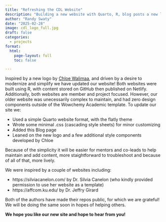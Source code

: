 ```yaml
---
title: "Refreshing the CDL Website"
description: "Building a new website with Quarto, R, blog posts a new logo and an updated look"
author: "Randy Swaty"
date: "2025-02-28"
image: cdl_logo_full.jpg
draft: false
categories:
  - projects
format:
  html:
    page-layout: full
    toc: false

---
```



Inspired by a new logo by [Chloe Walimaa](conservation-data-lab/website), and driven by a desire to modernize and simplify we have updated our website!  Both websites were built using R, with content stored on GitHub then published on Netlify.  Additionally, both websites are member and project focused.  However, our older website was unecessarily complex to maintain, and had zero design components outside of the Wowchemy Academic template.  To update our site we:

* Used a simple Quarto website format, with the flatly theme
* Wrote some minimal .css (cascading style sheets) for minor customizing
* Added this Blog page
* Leaned on the new logo and a few additional style components developed by Chloe

Because of the simplicity it will be easier for mentors and co-leads to help maintain and add content, more staightforward to troubleshoot and because of all of that, more lively.

We were inspired by a couple of websites including:

* https://silviacanelon.com/ by Dr. Silvia Canelon (who kindly provided permission to use her website as a template)
* https://affcom.ku.edu/ by Dr. Jeffry Girard

Both of the authors have made their repos public, for which we are grateful!  We will be doing the same soon in hopes of helping others.

**We hope you like our new site and hope to hear from you!**


